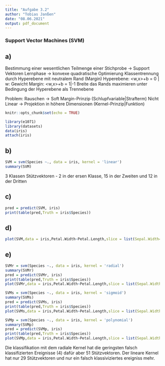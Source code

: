 ```yaml
---
title: "Aufgabe 3.2"
author: "Tobias Janßen"
date: "08.06.2021"
output: pdf_document
---
```

### Support Vector Machines (SVM)
## a)
Bestimmung einer wesentlichen Teilmenge einer Stichprobe -> Support Vektoren\newline
Lernphase -> konvexe quadratische Optimierung\newline
Klassentrennung durch Hyperebene mit neutralem Rand (Margin)\newline
Hyperebene:  <w,x>+b = 0 | w: Gewicht\newline
Margin: <w,x>+b = 1|-1\newline
Breite das Rands maximieren unter Bedingung der Hyperebene als Trennebene\newline

Problem:\newline
Rauschen -> Soft Margin-Prinzip (Schlupfvariable|Strafterm)\newline
Nicht Linear -> Projektion in höhere Dimensionen (Kernel-Prinzip|Funktion)\newline
```r
knitr::opts_chunk$set(echo = TRUE)
```
```r
library(e1071)
library(datasets)
data(iris)
attach(iris)
```
## b)
```r
SVM = svm(Species ~., data = iris, kernel = 'linear')
summary(SVM)
```
3 Klassen\newline
29 Stützvektoren\newline
- 2 in der ersen Klasse, 15 in der Zweiten und 12 in der Dritten\newline

## c)
```r
pred = predict(SVM, iris)
print(table(pred,Truth = iris$Species))
```
## d)
```r
plot(SVM,data = iris,Petal.Width~Petal.Length,slice = list(Sepal.Width=3, Sepal.Length=4))
```

## e)

```r
SVMr = svm(Species ~., data = iris, kernel = 'radial')
summary(SVMr)
pred = predict(SVMr, iris)
print(table(pred,Truth = iris$Species))
plot(SVMr,data = iris,Petal.Width~Petal.Length,slice = list(Sepal.Width=3, Sepal.Length=4))
```
```r
SVMs = svm(Species ~., data = iris, kernel = 'sigmoid')
summary(SVMs)
pred = predict(SVMs, iris)
print(table(pred,Truth = iris$Species))
plot(SVMs,data = iris,Petal.Width~Petal.Length,slice = list(Sepal.Width=3, Sepal.Length=4))
```
```r
SVMp = svm(Species ~., data = iris, kernel = 'polynomial')
summary(SVMp)
pred = predict(SVMp, iris)
print(table(pred,Truth = iris$Species))
plot(SVMp,data = iris,Petal.Width~Petal.Length,slice = list(Sepal.Width=3, Sepal.Length=4))
```
Die klassifikation mit dem radiale Kernel hat die geringsten falsch klassifizierten Ereignisse (4) dafür aber 51 Stützvektoren.\newline
Der lineare Kernel hat nur 29 Stützvektoren und nur ein falsch klassiviziertes ereigniss mehr.

